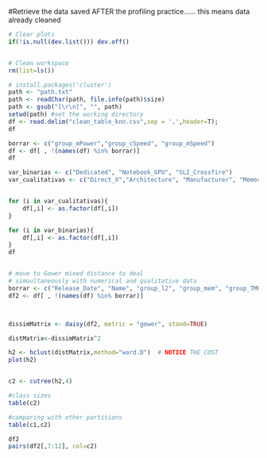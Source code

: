#Retrieve the data saved AFTER the profiling practice...... this means data already cleaned

```{r}
# Clear plots
if(!is.null(dev.list())) dev.off()


# Clean workspace
rm(list=ls())
```

```{r}
# install.packages('cluster')
path <- "path.txt"
path <- readChar(path, file.info(path)$size)
path <- gsub("[\r\n]", "", path)
setwd(path) #set the working directory
df <- read.delim("clean_table_knn.csv",sep = ',',header=T);
df

borrar <- c("group_mPower","group_cSpeed", "group_mSpeed")
df <- df[ , !(names(df) %in% borrar)]
df

var_binarias <- c("Dedicated", "Notebook_GPU", "SLI_Crossfire")
var_cualitativas <- c("Direct_X","Architecture", "Manufacturer", "Memory_Type", "Open_GL", "Shader", "Name", "Resolution_WxH", "Release_Date", "Memory_Bus")


for (i in var_cualitativas){ 
    df[,i] <- as.factor(df[,i])
}

for (i in var_binarias){ 
    df[,i] <- as.factor(df[,i]) 
}
df



```



```{r}
# move to Gower mixed distance to deal 
# simoultaneously with numerical and qualitative data
borrar <- c("Release_Date", "Name", "group_l2", "group_mem", "group_TMUs", "group_mBand")
df2 <- df[ , !(names(df) %in% borrar)]



dissimMatrix <- daisy(df2, metric = "gower", stand=TRUE)

distMatrix<-dissimMatrix^2

h2 <- hclust(distMatrix,method="ward.D")  # NOTICE THE COST
plot(h2)


c2 <- cutree(h2,4)

#class sizes 
table(c2)

#comparing with other partitions
table(c1,c2)

df2
pairs(df2[,7:12], col=c2)

```


